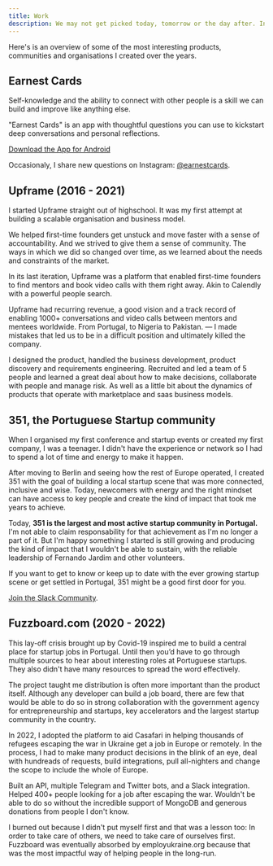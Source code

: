 ```yaml
---
title: Work
description: We may not get picked today, tomorrow or the day after. In fact, the phone might never ring. But we don't have to wait around. We can decide that we will pick ourselves. Regardless of whether someone out there is listening. — We can choose to do the work, to write a new essay, paint a new canvas, build a new product.
---
```


Here's is an overview of some of the most interesting products, communities and organisations I created over the years.

## Earnest Cards

Self-knowledge and the ability to connect with other people is a skill we can build and improve like anything else.

"Earnest Cards" is an app with thoughtful questions you can use to kickstart deep conversations and personal reflections.

[Download the App for Android](https://play.google.com/store/apps/details?id=com.moonwith.earnest)

Occasionaly, I share new questions on Instagram: [@earnestcards](https://www.instagram.com/earnestcards/).

## Upframe (2016 - 2021)

I started Upframe straight out of highschool. It was my first attempt at building a scalable organisation and business model.

We helped first-time founders get unstuck and move faster with a sense of accountability. And we strived to give them a sense of community. The ways in which we did so changed over time, as we learned about the needs and constraints of the market.

In its last iteration, Upframe was a platform that enabled first-time founders to find mentors and book video calls with them right away. Akin to Calendly with a powerful people search.

Upframe had recurring revenue, a good vision and a track record of enabling 1000+ conversations and video calls between mentors and mentees worldwide. From Portugal, to Nigeria to Pakistan. — I made mistakes that led us to be in a difficult position and ultimately killed the company.

I designed the product, handled the business development, product discovery and requirements engineering. Recruited and led a team of 5 people and learned a great deal about how to make decisions, collaborate with people and manage risk. As well as a little bit about the dynamics of products that operate with marketplace and saas business models.

## 351, the Portuguese Startup community

When I organised my first conference and startup events or created my first company, I was a teenager. I didn't have the experience or network so I had to spend a lot of time and energy to make it happen.

After moving to Berlin and seeing how the rest of Europe operated, I created 351 with the goal of building a local startup scene that was more connected, inclusive and wise. Today, newcomers with energy and the right mindset can have access to key people and create the kind of impact that took me years to achieve.

Today, **351 is the largest and most active startup community in Portugal.** I'm not able to claim responsability for that achievement as I'm no longer a part of it. But I'm happy something I started is still growing and producing the kind of impact that I wouldn't be able to sustain, with the reliable leadership of Fernando Jardim and other volunteers.

If you want to get to know or keep up to date with the ever growing startup scene or get settled in Portugal, 351 might be a good first door for you.

[Join the Slack Community](https://351startups.com/).

## Fuzzboard.com (2020 - 2022)

This lay-off crisis brought up by Covid-19 inspired me to build a central place for startup jobs in Portugal. Until then you’d have to go through multiple sources to hear about interesting roles at Portuguese startups. They also didn't have many resources to spread the word effectively.

The project taught me distribution is often more important than the product itself. Although any developer can build a job board, there are few that would be able to do so in strong collaboration with the government agency for entrepreneurship and startups, key accelerators and the largest startup community in the country.

In 2022, I adopted the platform to aid Casafari in helping thousands of refugees escaping the war in Ukraine get a job in Europe or remotely. In the process, I had to make many product decisions in the blink of an eye, deal with hundreads of requests, build integrations, pull all-nighters and change the scope to include the whole of Europe.

Built an API, multiple Telegram and Twitter bots, and a Slack integration. Helped 400+ people looking for a job after escaping the war. Wouldn't be able to do so without the incredible support of MongoDB and generous donations from people I don't know.

I burned out because I didn't put myself first and that was a lesson too: In order to take care of others, we need to take care of ourselves first. Fuzzboard was eventually absorbed by employukraine.org because that was the most impactful way of helping people in the long-run.
